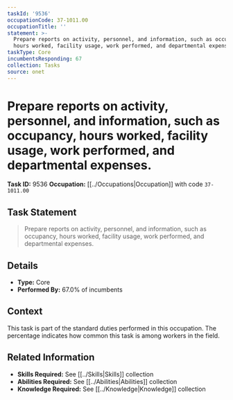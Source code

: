 ```yaml
---
taskId: '9536'
occupationCode: 37-1011.00
occupationTitle: ''
statement: >-
  Prepare reports on activity, personnel, and information, such as occupancy,
  hours worked, facility usage, work performed, and departmental expenses.
taskType: Core
incumbentsResponding: 67
collection: Tasks
source: onet
---
```

# Prepare reports on activity, personnel, and information, such as occupancy, hours worked, facility usage, work performed, and departmental expenses.

**Task ID:** 9536
**Occupation:** [[../Occupations|Occupation]] with code `37-1011.00`

## Task Statement

> Prepare reports on activity, personnel, and information, such as occupancy, hours worked, facility usage, work performed, and departmental expenses.

## Details

- **Type:** Core
- **Performed By:** 67.0% of incumbents

## Context

This task is part of the standard duties performed in this occupation. The percentage indicates how common this task is among workers in the field.

## Related Information

- **Skills Required:** See [[../Skills|Skills]] collection
- **Abilities Required:** See [[../Abilities|Abilities]] collection
- **Knowledge Required:** See [[../Knowledge|Knowledge]] collection

